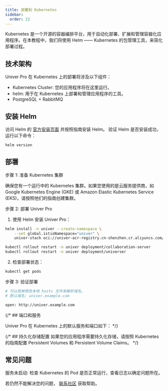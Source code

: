 ```yaml
---
title: 部署到 Kubernetes
sidebar:
  order: 22
---
```


Kubernetes 是一个开源的容器编排平台，用于自动化部署、扩展和管理容器化应用程序。在本教程中，我们将使用 Helm —— Kubernetes 的包管理工具，来简化部署过程。

## 技术架构

Univer Pro 在 Kubernetes 上的部署将涉及以下组件：

- Kubernetes Cluster: 您的应用程序将在这里运行。
- helm: 用于在 Kubernetes 上部署和管理应用程序的工具。
- PostgreSQL + RabbitMQ

## 安装 Helm

访问 Helm 的 [官方安装页面](https://helm.sh/docs/intro/install/)  并按照指南安装 Helm。
验证 Helm 是否安装成功，运行以下命令：

```bash
helm version
```

## 部署

步骤 1: 准备 Kubernetes 集群

确保您有一个运行中的 Kubernetes 集群。如果您使用的是云服务提供商，如 Google Kubernetes Engine (GKE) 或 Amazon Elastic Kubernetes Service (EKS)，请按照他们的指南创建集群。

步骤 2: 部署 Univer Pro

1. 使用 Helm 安装 Univer Pro：

```bash
helm install -n univer --create-namespace \
    --set global.istioNamespace="univer" \
    univer-stack oci://univer-acr-registry.cn-shenzhen.cr.aliyuncs.com/helm-charts/univer-stack

kubectl rollout restart -n univer deployment/collaboration-server
kubectl rollout restart -n univer deployment/universer
```

2. 检查部署状态：

```bash
kubectl get pods
```

步骤 3: 验证部署

```bash
# 可以简单修改本地 hosts 文件来解析域名。
# 默认域名: univer.example.com

open: http://univer.example.com
```

{/* ## 端口和服务

Univer Pro 在 Kubernetes 上的默认服务和端口如下： */}


{/* ## 持久化存储配置
如果您的应用程序需要持久化存储，请按照 Kubernetes 的指南配置 Persistent Volumes 和 Persistent Volume Claims。 */}


## 常见问题

服务未启动: 检查 Kubernetes 的 Pod 是否正常运行，查看日志以确定问题所在。


若仍然不能解决您的问题， [联系社区](/guides/introduction#下一步) 获取帮助。

